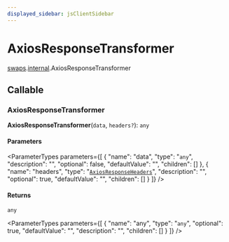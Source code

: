 ```yaml
---
displayed_sidebar: jsClientSidebar
---
```



# AxiosResponseTransformer

[swaps](../../modules/swaps.mdx).[internal](../../swaps/modules/swaps.internal.mdx).AxiosResponseTransformer

## Callable

### AxiosResponseTransformer

**AxiosResponseTransformer**(`data`, `headers?`): `any`

#### Parameters

<ParameterTypes parameters={[
  {
    "name": "data",
    "type": "`any`",
    "description": "",
    "optional": false,
    "defaultValue": "",
    "children": []
  },
  {
    "name": "headers",
    "type": "[`AxiosResponseHeaders`](../../swaps/modules/swaps.internal.mdx#axiosresponseheaders)",
    "description": "",
    "optional": true,
    "defaultValue": "",
    "children": []
  }
]} />

#### Returns

`any`

<ParameterTypes parameters={[
  {
    "name": "any",
    "type": "`any`",
    "optional": true,
    "defaultValue": "",
    "description": "",
    "children": []
  }
]} />
